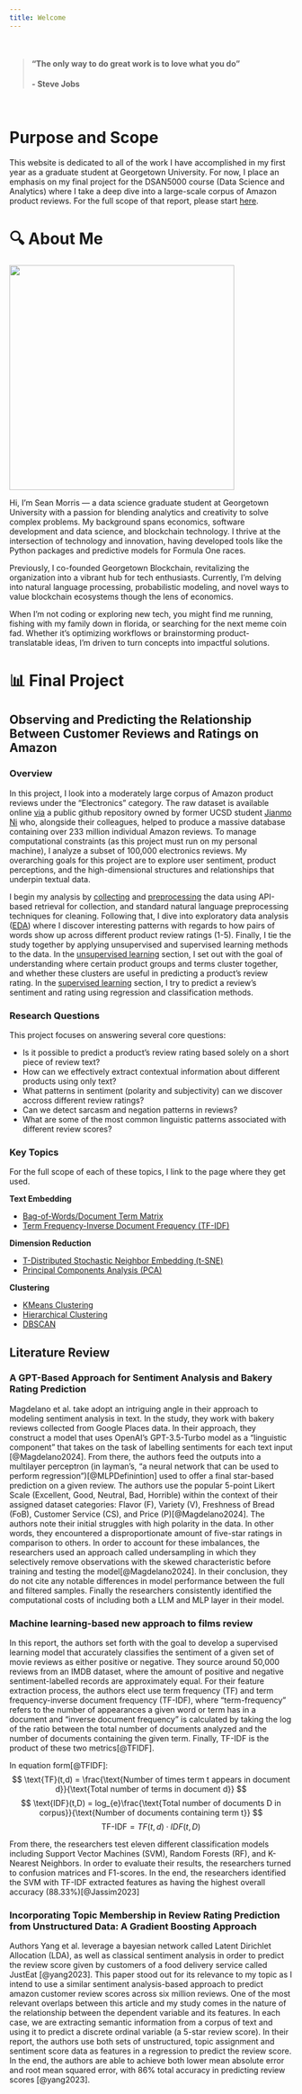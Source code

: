 ```yaml
---
title: Welcome
---
```


<br>

> #### "The only way to do great work is to love what you do" 
**\- Steve Jobs**

<br>

# Purpose and Scope

This website is dedicated to all of the work I have accomplished in my first year as a graduate student at Georgetown University. For now, I place an emphasis on my final project for the DSAN5000 course (Data Science and Analytics) where I take a deep dive into a large-scale corpus of Amazon product reviews. For the full scope of that report, please start [here](./technical-details/data-collection/main.ipynb).


# 🔍 About Me 

![](xtra/multiclass-portfolio-website/images/my_photo.png){width="400px"} 

Hi, I’m Sean Morris — a data science graduate student at Georgetown University with a passion for blending analytics and creativity to solve complex problems. My background spans economics, software development and data science, and blockchain technology. I thrive at the intersection of technology and innovation, having developed tools like the Python packages and predictive models for Formula One races.

Previously, I co-founded Georgetown Blockchain, revitalizing the organization into a vibrant hub for tech enthusiasts. Currently, I’m delving into natural language processing, probabilistic modeling, and novel ways to value blockchain ecosystems though the lens of economics.

When I’m not coding or exploring new tech, you might find me running, fishing with my family down in florida, or searching for the next meme coin fad. Whether it's optimizing workflows or brainstorming product-translatable ideas, I’m driven to turn concepts into impactful solutions.


# 📊 Final Project
## Observing and Predicting the Relationship Between Customer Reviews and Ratings on Amazon

### Overview

In this project, I look into a moderately large corpus of Amazon product reviews under the "Electronics" category. The raw dataset is available online [via](https://nijianmo.github.io/amazon/index.html) a public github repository owned by former UCSD student [Jianmo Ni](https://x.com/jianmo_ni) who, alongside their colleagues, helped to produce a massive database containing over 233 million individual Amazon reviews. To manage computational constraints (as this project must run on my personal machine), I analyze a subset of 100,000 electronics reviews. My overarching goals for this project are to explore user sentiment, product perceptions, and the high-dimensional structures and relationships that underpin textual data. 

I begin my analysis by [collecting](./technical-details/data-collection/main.ipynb) and [preprocessing](./technical-details/data-cleaning/main.ipynb) the data using API-based retrieval for collection, and standard natural language preprocessing techniques for cleaning. Following that, I dive into exploratory data analysis ([EDA](./technical-details/eda/main.ipynb)) where I discover interesting patterns with regards to how pairs of words show up across different product review ratings (1-5). Finally, I tie the study together by applying unsupervised and supervised learning methods to the data. In the [unsupervised learning](./technical-details/unsupervised-learning/main.ipynb) section, I set out with the goal of understanding where certain product groups and terms cluster together, and whether these clusters are useful in predicting a product's review rating. In the [supervised learning](./technical-details/supervised-learning/main.ipynb) section, I try to predict a review's sentiment and rating using regression and classification methods. 

### Research Questions

This project focuses on answering several core questions:

* Is it possible to predict a product's review rating based solely on a short piece of review text?
* How can we effectively extract contextual information about different products using only text?
* What patterns in sentiment (polarity and subjectivity) can we discover accross different review ratings?
* Can we detect sarcasm and negation patterns in reviews?
* What are some of the most common linguistic patterns associated with different review scores?

### Key Topics
For the full scope of each of these topics, I link to the page where they get used.

**Text Embedding**

* [Bag-of-Words/Document Term Matrix](./technical-details/eda/main.ipynb)
* [Term Frequency-Inverse Document Frequency (TF-IDF)](./technical-details/unsupervised-learning/main.ipynb)

**Dimension Reduction**

* [T-Distributed Stochastic Neighbor Embedding (t-SNE)](./technical-details/unsupervised-learning/main.ipynb)
* [Principal Components Analysis (PCA)](./technical-details/unsupervised-learning/main.ipynb)

**Clustering**

* [KMeans Clustering](./technical-details/unsupervised-learning/main.ipynb)
* [Hierarchical Clustering](./technical-details/unsupervised-learning/main.ipynb)
* [DBSCAN](./technical-details/unsupervised-learning/main.ipynb)




## Literature Review


### A GPT-Based Approach for Sentiment Analysis and Bakery Rating Prediction

Magdelano et al. take adopt an intriguing angle in their approach to modeling sentiment analysis in text. In the study, they work with bakery reviews collected from Google Places data. In their approach, they construct a model that uses OpenAI's GPT-3.5-Turbo model as a "linguistic component" that takes on the task of labelling sentiments for each text input [@Magdelano2024]. From there, the authors feed the outputs into a multilayer perceptron (in layman's, "a neural network that can be used to perform regression")[@MLPDefinintion] used to offer a final star-based prediction on a given review. The authors use the popular 5-point Likert Scale (Excellent, Good, Neutral, Bad, Horrible) within the context of their assigned dataset categories: Flavor (F), Variety (V), Freshness of Bread (FoB), Customer Service (CS), and Price (P)[@Magdelano2024]. The authors note their initial struggles with high polarity in the data. In other words, they encountered a disproportionate amount of five-star ratings in comparison to others. In order to account for these imbalances, the researchers used an approach called undersampling in which they selectively remove observations with the skewed characteristic before training and testing the model[@Magdelano2024]. In their conclusion, they do not cite any notable differences in model performance between the full and filtered samples. Finally the researchers consistently identified the computational costs of including both a LLM and MLP layer in their model.


### Machine learning-based new approach to films review

In this report, the authors set forth with the goal to develop a supervised learning model that accurately classifies the sentiment of a given set of movie reviews as either positive or negative. They source around 50,000 reviews from an IMDB dataset, where the amount of positive and negative sentiment-labelled records are approximately equal. For their feature extraction process, the authors elect use term frequency (TF) and term frequency-inverse document frequency (TF-IDF), where "term-frequency" refers to the number of appearances a given word or term has in a document and "inverse document frequency" is calculated by taking the log of the ratio between the total number of documents analyzed and the number of documents containing the given term. Finally, TF-IDF is the product of these two metrics[@TFIDF].

In equation form[@TFIDF]: 
$$
\text{TF}(t,d) = \frac{\text{Number of times term t appears in document d}}{\text{Total number of terms in document d}}
$$
$$
\text{IDF}(t,D) = log_{e}\frac{\text{Total number of documents D in corpus}}{\text{Number of documents containing term t}}
$$
$$
\text{TF-IDF} = TF(t,d) \cdot IDF(t,D)
$$

From there, the researchers test eleven different classification models including Support Vector Machines (SVM), Random Forests (RF), and K-Nearest Neighbors. In order to evaluate their results, the researchers turned to confusion matrices and F1-scores. In the end, the researchers identified the SVM with TF-IDF extracted features as having the highest overall accuracy (88.33%)[@Jassim2023]


### Incorporating Topic Membership in Review Rating Prediction from Unstructured Data: A Gradient Boosting Approach

Authors Yang et al. leverage a bayesian network called Latent Dirichlet Allocation (LDA), as well as classical sentiment analysis in order to predict the review score given by customers of a food delivery service called JustEat [@yang2023]. This paper stood out for its relevance to my topic as I intend to use a similar sentiment analysis-based approach to predict amazon customer review scores across six million reviews. One of the most relevant overlaps between this article and my study comes in the nature of the relationship between the dependent variable and its features. In each case, we are extracting semantic information from a corpus of text and using it to predict a discrete ordinal variable (a 5-star review score). In their report, the authors use both sets of unstructured, topic assignment and sentiment score data as features in a regression to predict the review score. In the end, the authors are able to achieve both lower mean absolute error and root mean squared error, with 86% total accuracy in predicting review scores [@yang2023].




